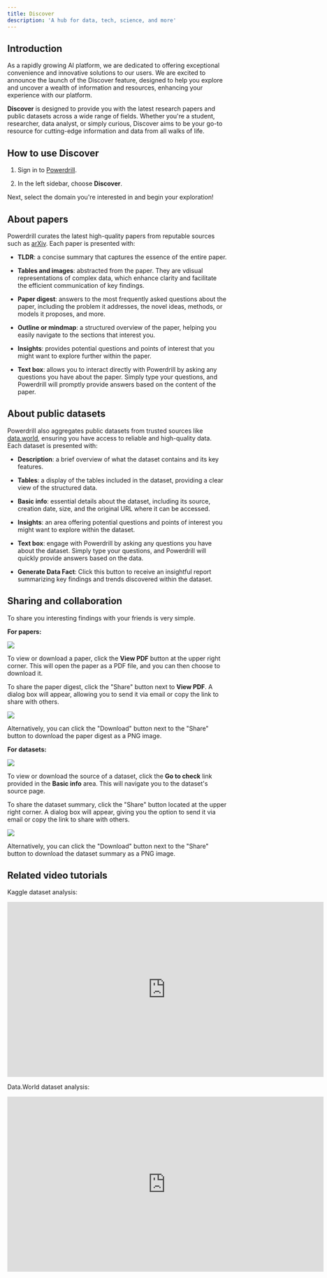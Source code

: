 ```yaml
---
title: Discover
description: 'A hub for data, tech, science, and more'
---
```


## Introduction

As a rapidly growing AI platform, we are dedicated to offering exceptional convenience and innovative solutions to our users. We are excited to announce the launch of the Discover feature, designed to help you explore and uncover a wealth of information and resources, enhancing your experience with our platform.

**Discover** is designed to provide you with the latest research papers and public datasets across a wide range of fields. Whether you're a student, researcher, data analyst, or simply curious, Discover aims to be your go-to resource for cutting-edge information and data from all walks of life. 

## How to use Discover

1. Sign in to [Powerdrill](https://powerdrill.ai/).

2. In the left sidebar, choose **Discover**.

Next, select the domain you're interested in and begin your exploration!


## About papers

Powerdrill curates the latest high-quality papers from reputable sources such as [arXiv](https://aarxiv.org/). Each paper is presented with:

- **TLDR**: a concise summary that captures the essence of the entire paper.

- **Tables and images**: abstracted from the paper. They are vdisual representations of complex data, which enhance clarity and facilitate the efficient communication of key findings.

- **Paper digest**: answers to the most frequently asked questions about the paper, including the problem it addresses, the novel ideas, methods, or models it proposes, and more.

- **Outline or mindmap**: a structured overview of the paper, helping you easily navigate to the sections that interest you.

- **Insights**: provides potential questions and points of interest that you might want to explore further within the paper.

- **Text box**: allows you to interact directly with Powerdrill by asking any questions you have about the paper. Simply type your questions, and Powerdrill will promptly provide answers based on the content of the paper.


## About public datasets

Powerdrill also aggregates public datasets from trusted sources like [data.world](https://data.world/), ensuring you have access to reliable and high-quality data. Each dataset is presented with:

- **Description**: a brief overview of what the dataset contains and its key features.

- **Tables**: a display of the tables included in the dataset, providing a clear view of the structured data.

- **Basic info**: essential details about the dataset, including its source, creation date, size, and the original URL where it can be accessed.

- **Insights**: an area offering potential questions and points of interest you might want to explore within the dataset.

- **Text box**: engage with Powerdrill by asking any questions you have about the dataset. Simply type your questions, and Powerdrill will quickly provide answers based on the data.

- **Generate Data Fact**: Click this button to receive an insightful report summarizing key findings and trends discovered within the dataset.




## Sharing and collaboration

To share you interesting findings with your friends is very simple.

**For papers:**

<Frame>
  <img src="/images/share-button.png" style={{ borderRadius: '0.5rem' }} />
</Frame>


To view or download a paper, click the **View PDF** button at the upper right corner. This will open the paper as a PDF file, and you can then choose to download it.

To share the paper digest, click the "Share" button next to **View PDF**. A dialog box will appear, allowing you to send it via email or copy the link to share with others.

<Frame>
  <img src="/images/share.png" style={{ borderRadius: '0.5rem' }} />
</Frame>


Alternatively, you can click the "Download" button next to the "Share" button to download the paper digest as a PNG image.


**For datasets:**

<Frame>
  <img src="/images/share-button-dataset.png" style={{ borderRadius: '0.5rem' }} />
</Frame>


To view or download the source of a dataset, click the **Go to check** link provided in the **Basic info** area. This will navigate you to the dataset's source page.

To share the dataset summary, click the "Share" button located at the upper right corner. A dialog box will appear, giving you the option to send it via email or copy the link to share with others.

<Frame>
  <img src="/images/share-dataset.png" style={{ borderRadius: '0.5rem' }} />
</Frame>



Alternatively, you can click the "Download" button next to the "Share" button to download the dataset summary as a PNG image.



## Related video tutorials

Kaggle dataset analysis:

<iframe width="724" height="400" src="https://www.youtube.com/embed/FnB9KJ2_WM4" title="Dataset sharing - https://powerdrill.ai" frameborder="0" allow="accelerometer; autoplay; clipboard-write; encrypted-media; gyroscope; picture-in-picture; web-share" allowfullscreen></iframe>


Data.World dataset analysis:

<iframe width="724" height="400" src="https://www.youtube.com/embed/VzbMU_KYZhw" title="Dataset sharing - https://powerdrill.ai" frameborder="0" allow="accelerometer; autoplay; clipboard-write; encrypted-media; gyroscope; picture-in-picture; web-share" allowfullscreen></iframe>